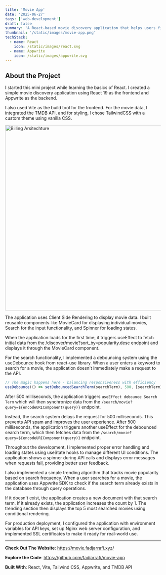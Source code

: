 ```yaml
---
title: 'Movie App'
date: '2025-06-27'
tags: ['web-development']
draft: false
summary: 'A React-based movie discovery application that helps users find movies through intelligent search and trending algorithms. Built with React 19, Vite, and TailwindCSS, the app integrates TMDB API for movie data and uses Appwrite as the backend database.'
thumbnail: '/static/images/movie-app.png'
techStack:
  - name: React
    icon: /static/images/react.svg
  - name: Appwrite
    icon: /static/images/appwrite.svg
---
```


## About the Project

I started this mini project while learning the basics of React. I created a simple movie discovery application using React 19 as the frontend and Appwrite as the backend.

I also used Vite as the build tool for the frontend. For the movie data, I integrated the TMDB API, and for styling, I chose TailwindCSS with a custom theme using vanilla CSS.

<div className="flex justify-center">
  <img src="/static/images/movie-app-preview.png" alt="Billing Arsitechture" width="600" />
</div>

The application uses Client Side Rendering to display movie data. I built reusable components like MovieCard for displaying individual movies, Search for the input functionality, and Spinner for loading states.

When the application loads for the first time, it triggers useEffect to fetch initial data from the /discover/movie?sort_by=popularity.desc endpoint and displays it through the MovieCard component.

For the search functionality, I implemented a debouncing system using the useDebounce hook from react-use library. When a user enters a keyword to search for a movie, the application doesn't immediately make a request to the API.

```js
// The magic happens here - balancing responsiveness with efficiency
useDebounce(() => setDebouncedSearchTerm(searchTerm), 500, [searchTerm])
```

After 500 milliseconds, the application triggers `useEffect debounce Search Term` which will then synchronize data from the `/search/movie?query=${encodeURIComponent(query)}` endpoint.

Instead, the search system delays the request for 500 milliseconds. This prevents API spam and improves the user experience. After 500 milliseconds, the application triggers another useEffect for the debounced search term, which then fetches data from the `/search/movie?query=${encodeURIComponent(query)}` endpoint.

Throughout the development, I implemented proper error handling and loading states using useState hooks to manage different UI conditions. The application shows a spinner during API calls and displays error messages when requests fail, providing better user feedback.

I also implemented a simple trending algorithm that tracks movie popularity based on search frequency. When a user searches for a movie, the application uses Appwrite SDK to check if the search term already exists in the database through query operations.

If it doesn't exist, the application creates a new document with that search term. If it already exists, the application increases the count by 1. The trending section then displays the top 5 most searched movies using conditional rendering.

For production deployment, I configured the application with environment variables for API keys, set up Nginx web server configuration, and implemented SSL certificates to make it ready for real-world use.

---

**Check Out The Website**: https://movie.fadjarrafi.xyz/

**Explore the Code**: https://github.com/fadjarrafi/movie-app

**Built With**: React, Vite, Tailwind CSS, Appwrite, and TMDB API
